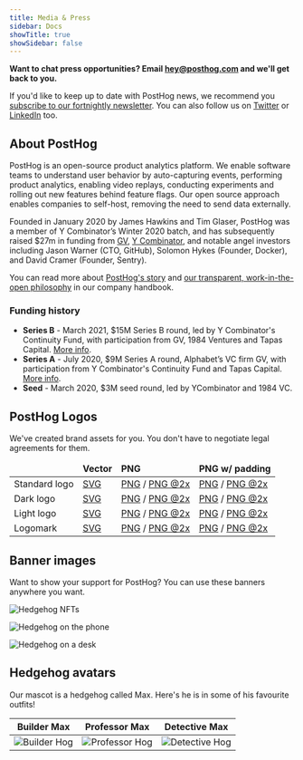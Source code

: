 ```yaml
---
title: Media & Press
sidebar: Docs
showTitle: true
showSidebar: false
---
```


**Want to chat press opportunities? Email [hey@posthog.com](mailto:hey@posthog.com) and we'll get back to you.**

If you'd like to keep up to date with PostHog news, we recommend you [subscribe to our fortnightly newsletter](/newsletter). You can also follow us on [Twitter](https://twitter.com/posthog) or [LinkedIn](https://www.linkedin.com/company/posthog) too. 

## About PostHog

PostHog is an open-source product analytics platform. We enable software teams to understand user behavior by auto-capturing events, performing product analytics, enabling video replays, conducting experiments and rolling out new features behind feature flags. Our  open source approach enables companies to self-host, removing the need to send data externally.

Founded in January 2020 by James Hawkins and Tim Glaser, PostHog was a member of Y Combinator’s Winter 2020 batch, and has subsequently raised $27m in funding from [GV](https://www.gv.com/), [Y Combinator](https://www.ycombinator.com/), and notable angel investors including Jason Warner (CTO, GitHub), Solomon Hykes (Founder, Docker), and David Cramer (Founder,
Sentry).

You can read more about [PostHog's story](/handbook/company/story) and [our transparent, work-in-the-open philosophy](/handbook/company/culture) in our company handbook. 

### Funding history

- **Series B** - March 2021, $15M Series B round, led by Y Combinator's Continuity Fund, with participation from GV, 1984 Ventures and Tapas Capital. [More info](/blog/15-million-series-b).
- **Series A** - July 2020, $9M Series A round, Alphabet’s VC firm GV, with participation from Y Combinator's Continuity Fund and Tapas Capital. [More info](/blog/posthog-announces-9-million-dollar-series-A). 
- **Seed** - March 2020, $3M seed round, led by YCombinator and 1984 VC.

## PostHog Logos

We've created brand assets for you. You don't have to negotiate legal agreements for them.

<OverflowXSection>

<div>
<table className="w-full mt-3">
    <thead>
        <tr>
            <td className="w-1/12"></td>
            <td className="w-2/12 text-center"><strong>Vector</strong></td>
            <td className="w-2/12 text-center"><strong>PNG</strong></td>
            <td className="w-2/12 text-center"><strong>PNG w/ padding</strong></td>
        </tr>
    </thead>
    <tbody>
        <tr>
            <td>Standard logo</td>
            <td className="text-center"><a href="/brand/posthog-logo.svg" download>SVG</a></td>
            <td className="text-center"><a href="/brand/posthog-logo.png" download>PNG</a> / <a href="/brand/posthog-logo@2x.png" download>PNG @2x</a></td>
            <td className="text-center"><a href="/brand/posthog-logo-padded.png" download>PNG</a> / <a href="/brand/posthog-logo-padded@2x.png" download>PNG @2x</a></td>
        </tr>
        <tr>
            <td>Dark logo</td>
            <td className="text-center"><a href="/brand/posthog-logo-black.svg" download>SVG</a></td>
            <td className="text-center"><a href="/brand/posthog-logo-black.png" download>PNG</a> / <a href="/brand/posthog-logo-black@2x.png" download>PNG @2x</a></td>
            <td className="text-center"><a href="/brand/posthog-logo-black-padded.png" download>PNG</a> / <a href="/brand/posthog-logo-black-padded@2x.png" download>PNG @2x</a> </td>
        </tr>
        <tr>
            <td>Light logo</td>
            <td className="text-center"><a href="/brand/posthog-logo-white.svg" download>SVG</a></td>
            <td className="text-center"><a href="/brand/posthog-logo-white.png" download>PNG</a> / <a href="/brand/posthog-logo-white@2x.png" download>PNG @2x</a></td>
            <td className="text-center"><a href="/brand/posthog-logo-white-padded.png" download>PNG</a> / <a href="/brand/posthog-logo-white-padded@2x.png" download>PNG @2x</a></td>
        </tr>
        <tr>
            <td>Logomark</td>
            <td className="text-center"><a href="/brand/posthog-logomark.svg" download>SVG</a> </td>
            <td className="text-center"><a href="/brand/posthog-logomark.png" download>PNG</a> / <a href="/brand/posthog-logomark@2x.png" download>PNG @2x</a></td>
            <td className="text-center"><a href="/brand/posthog-logomark-padded.png" download>PNG</a> / <a href="/brand/posthog-logomark-padded@2x.png" download>PNG @2x</a></td>
        </tr>
    </tbody>
</table>
</div>

</OverflowXSection>

## Banner images

Want to show your support for PostHog? You can use these banners anywhere you want.

![Hedgehog NFTs](./images/blog/product-people.png)

![Hedgehog on the phone](./images/blog/posthog-array-blog.png)

![Hedgehog on a desk](./images/blog/posthog-ceo-diary-blog.png)


## Hedgehog avatars

Our mascot is a hedgehog called Max. Here's he is in some of his favourite outfits!

| Builder Max         | Professor Max     | Detective Max|
|:--------------:|:-----------:|:------------:|
| ![Builder Hog](./images/media/social-media-headers/hogs/builder_hog.png)  | ![Professor Hog](./images/media/social-media-headers/hogs/professor_hog.png)     | ![Detective Hog](./images/media/social-media-headers/hogs/detective_hog.png)        |





